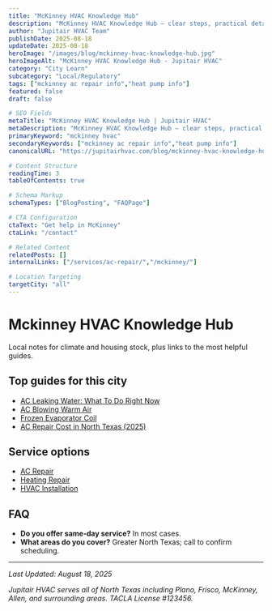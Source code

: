 ```yaml
---
title: "McKinney HVAC Knowledge Hub"
description: "McKinney HVAC Knowledge Hub — clear steps, practical detail, and when to call a pro in North Texas."
author: "Jupitair HVAC Team"
publishDate: 2025-08-18
updateDate: 2025-08-18
heroImage: "/images/blog/mckinney-hvac-knowledge-hub.jpg"
heroImageAlt: "McKinney HVAC Knowledge Hub - Jupitair HVAC"
category: "City Learn"
subcategory: "Local/Regulatory"
tags: ["mckinney ac repair info","heat pump info"]
featured: false
draft: false

# SEO Fields
metaTitle: "McKinney HVAC Knowledge Hub | Jupitair HVAC"
metaDescription: "McKinney HVAC Knowledge Hub — clear steps, practical detail, and when to call a pro in North Texas."
primaryKeyword: "mckinney hvac"
secondaryKeywords: ["mckinney ac repair info","heat pump info"]
canonicalURL: "https://jupitairhvac.com/blog/mckinney-hvac-knowledge-hub"

# Content Structure
readingTime: 3
tableOfContents: true

# Schema Markup
schemaTypes: ["BlogPosting", "FAQPage"]

# CTA Configuration
ctaText: "Get help in McKinney"
ctaLink: "/contact"

# Related Content
relatedPosts: []
internalLinks: ["/services/ac-repair/","/mckinney/"]

# Location Targeting
targetCity: "all"
---
```



# Mckinney HVAC Knowledge Hub

Local notes for climate and housing stock, plus links to the most helpful guides.


## Top guides for this city
- [AC Leaking Water: What To Do Right Now](/learn/ac-leaking-water-what-to-do)
- [AC Blowing Warm Air](/learn/ac-blowing-warm-air)
- [Frozen Evaporator Coil](/learn/frozen-evaporator-coil)
- [AC Repair Cost in North Texas (2025)](/learn/ac-repair-cost-north-texas-2025)



<BlogCTA variant="inline" />
</div>

## Service options
- [AC Repair](/services/ac-repair/)
- [Heating Repair](/services/heating-repair/)
- [HVAC Installation](/services/hvac-installation/)


## FAQ
- **Do you offer same‑day service?** In most cases.
- **What areas do you cover?** Greater North Texas; call to confirm scheduling.

---

<BlogCTA variant="end" />

*Last Updated: August 18, 2025*

*Jupitair HVAC serves all of North Texas including Plano, Frisco, McKinney, Allen, and surrounding areas. TACLA License #123456.*
